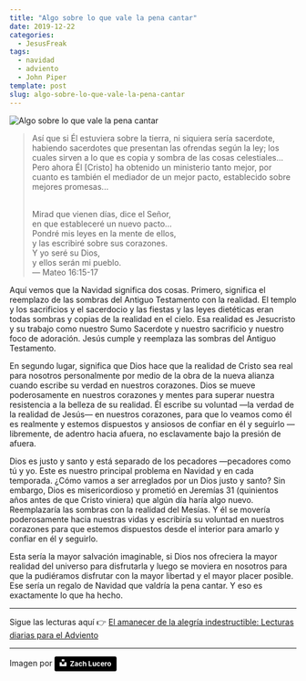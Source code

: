 ```yaml
---
title: "Algo sobre lo que vale la pena cantar"
date: 2019-12-22
categories:
  - JesusFreak
tags:
  - navidad
  - adviento
  - John Piper
template: post
slug: algo-sobre-lo-que-vale-la-pena-cantar
---
```


![Algo sobre lo que vale la pena cantar](https://i.imgur.com/GtC549l.jpg)

> Así que si Él estuviera sobre la tierra, ni siquiera sería sacerdote, habiendo sacerdotes que presentan las ofrendas según la ley; los cuales sirven a lo que es copia y sombra de las cosas celestiales... Pero ahora Él [Cristo] ha obtenido un ministerio tanto mejor, por cuanto es también el mediador de un mejor pacto, establecido sobre mejores promesas...
>
> <br />
> Mirad que vienen días, dice el Señor,
> <br />
> en que estableceré un nuevo pacto...
> <br />
> Pondré mis leyes en la mente de ellos,
> <br />
> y las escribiré sobre sus corazones.
> <br />
> Y yo seré su Dios,
> <br />
> y ellos serán mi pueblo. <br />— Mateo 16:15-17

Aquí vemos que la Navidad significa dos cosas. Primero, significa el reemplazo de las sombras del Antiguo Testamento con la realidad. El templo y los sacrificios y el sacerdocio y las fiestas y las leyes dietéticas eran todas sombras y copias de la realidad en el cielo. Esa realidad es Jesucristo y su trabajo como nuestro Sumo Sacerdote y nuestro sacrificio y nuestro foco de adoración. Jesús cumple y reemplaza las sombras del Antiguo Testamento.

En segundo lugar, significa que Dios hace que la realidad de Cristo sea real para nosotros personalmente por medio de la obra de la nueva alianza cuando escribe su verdad en nuestros corazones. Dios se mueve poderosamente en nuestros corazones y mentes para superar nuestra resistencia a la belleza de su realidad. Él escribe su voluntad —la verdad de la realidad de Jesús— en nuestros corazones, para que lo veamos como él es realmente y estemos dispuestos y ansiosos de confiar en él y seguirlo —libremente, de adentro hacia afuera, no esclavamente bajo la presión de afuera.

Dios es justo y santo y está separado de los pecadores —pecadores como tú y yo. Este es nuestro principal problema en Navidad y en cada temporada. ¿Cómo vamos a ser arreglados por un Dios justo y santo? Sin embargo, Dios es misericordioso y prometió en Jeremías 31 (quinientos años antes de que Cristo viniera) que algún día haría algo nuevo. Reemplazaría las sombras con la realidad del Mesías. Y él se movería poderosamente hacia nuestras vidas y escribiría su voluntad en nuestros corazones para que estemos dispuestos desde el interior para amarlo y confiar en él y seguirlo.

Esta sería la mayor salvación imaginable, si Dios nos ofreciera la mayor realidad del universo para disfrutarla y luego se moviera en nosotros para que la pudiéramos disfrutar con la mayor libertad y el mayor placer posible. Ese sería un regalo de Navidad que valdría la pena cantar. Y eso es exactamente lo que ha hecho.

---

Sigue las lecturas aquí 👉 [El amanecer de la alegría indestructible: Lecturas diarias para el Adviento](/el-amanecer-de-una-alegria-indestructible)

---

Imagen por <a style="background-color:black;color:white;text-decoration:none;padding:4px 6px;font-family:-apple-system, BlinkMacSystemFont, &quot;San Francisco&quot;, &quot;Helvetica Neue&quot;, Helvetica, Ubuntu, Roboto, Noto, &quot;Segoe UI&quot;, Arial, sans-serif;font-size:12px;font-weight:bold;line-height:1.2;display:inline-block;border-radius:3px" href="https://unsplash.com/@zlucerophoto?utm_medium=referral&amp;utm_campaign=photographer-credit&amp;utm_content=creditBadge" target="_blank" rel="noopener noreferrer" title="Download free do whatever you want high-resolution photos from Zach Lucero"><span style="display:inline-block;padding:2px 3px"><svg xmlns="http://www.w3.org/2000/svg" style="height:12px;width:auto;position:relative;vertical-align:middle;top:-2px;fill:white" viewBox="0 0 32 32"><title>unsplash-logo</title><path d="M10 9V0h12v9H10zm12 5h10v18H0V14h10v9h12v-9z"></path></svg></span><span style="display:inline-block;padding:2px 3px">Zach Lucero</span></a>
